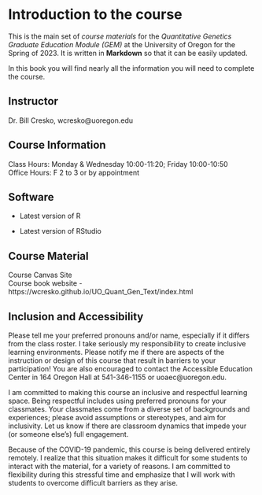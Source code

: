 # Introduction to the course

This is the main set of _course materials_ for the _Quantitative Genetics Graduate Education Module (GEM)_ at the University of Oregon for the Spring of 2023. It is written in **Markdown** so that it can be easily updated. 

In this book you will find nearly all the information you will need to complete the course.


## Instructor
Dr. Bill Cresko, wcresko@uoregon.edu


## Course Information
Class Hours: Monday & Wednesday 10:00-11:20; Friday 10:00-10:50   
Office Hours: F 2 to 3 or by appointment


## Software

- Latest version of R

- Latest version of RStudio

## Course Material

Course Canvas Site   
Course book website - https://wcresko.github.io/UO_Quant_Gen_Text/index.html

## Inclusion and Accessibility

Please tell me your preferred pronouns and/or name, especially if it differs from the class roster. I take seriously my responsibility to create inclusive learning environments. Please notify me if there are aspects of the instruction or design of this course that result in barriers to your participation! You are also encouraged to contact the Accessible Education Center in 164 Oregon Hall at 541-346-1155 or uoaec@uoregon.edu.

I am committed to making this course an inclusive and respectful learning space. Being respectful includes using preferred pronouns for your classmates. Your classmates come from a diverse set of backgrounds and experiences; please avoid assumptions or stereotypes, and aim for inclusivity. Let us know if there are classroom dynamics that impede your (or someone else’s) full engagement.

Because of the COVID-19 pandemic, this course is being delivered entirely remotely. I realize that this situation makes it difficult for some students to interact with the material, for a variety of reasons. I am committed to flexibility during this stressful time and emphasize that I will work with students to overcome difficult barriers as they arise.

